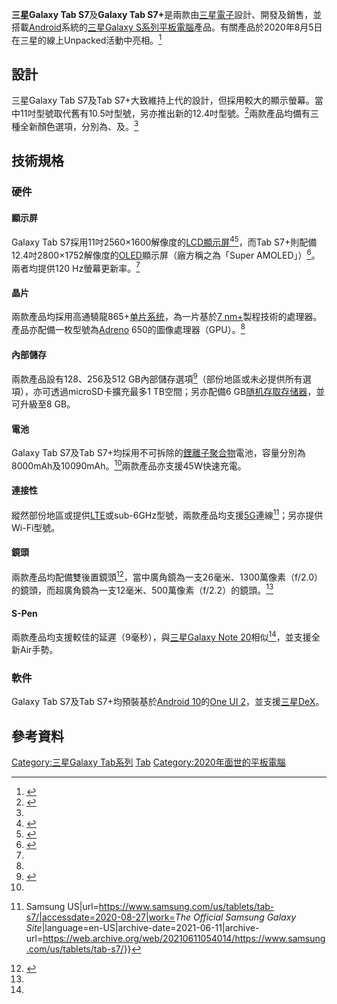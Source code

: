{{Infobox mobile phone|name=Samsung Galaxy Tab S7<br>Samsung Galaxy Tab S7+|logo=Galaxy Tab S7 Logo.svg|developer=[[三星集团|三星集团]]|manufacturer=[[三星電子|三星電子]]|releasedate={{start date and age|2020|08|22}}|type=平板電腦|operatingsystem=[[Android_10|Android 10]]搭載[[One_UI|One UI 2]]|cpu=Qualcomm Snapdragon 865+，八核心（1x3.09 GHz Kryo 585 & 3x2.42 GHz Kryo 585 & 4x1.8 GHz Kryo 585）|memory=6 GB或8 GB|storage=[[闪存|闪存]]<br>128 GB（CDMA）、256 GB或512 GB型號，配備[[microSD|microSD]]卡槽|display={{plainlist|
* '''Tab S7：'''2560×1600（274 ppi）IPS顯示屏，{{convert|11.0|in|mm}}（對角線），16:10顯示屏
* '''Tab S7+：'''2800×1752（266 ppi）OLED顯示屏，{{convert|12.4|in|mm}}（對角線），16:10顯示屏
}}|input=[[多點觸控|多點觸控]][[觸控式屏幕|屏幕]]|camera={{plainlist|
* '''後置鏡頭：'''1300萬像素，ƒ/2.0，26 mm（廣角），1/3.4"，1.0µm，自動對焦
* 500萬像素，ƒ/2.2，12 mm（超廣角），1.12µm，4K視頻錄影（30 fps）
* '''前置鏡頭：'''800萬像素，ƒ/2.0，1/4"，1.12µm，1080p視頻錄影（30 fps）
}}|connectivity=[[GSM|GSM]]/[[分碼多重進接|CDMA]]/[[HSPA|HSPA]]/[[CDMA2000|EVDO]]/[[長期演進技術|LTE]]/[[5G|5G]]、[[无线局域网|WLAN]]、[[WLAN信道列表|802.11 a/b/g/n/ac/ax]]、雙頻、[[Wi-Fi直连|Wi-Fi直连]] & [[热点_(Wi-Fi)|Wi-Fi熱點]]、[[藍牙|藍牙5.0]]、A2DP、LE & [[aptX|aptX]]、A-GPS、[[格洛纳斯系统|GLONASS]]、[[北斗卫星导航系统|BDS]] & [[伽利略定位系統|GALILEO]]、USB 3.2、Type-C 1.0可逆接口、[[USB_On-The-Go|USB On-The-Go]]|battery={{plainlist|
* '''Tab S7：'''8000 mAh
* '''Tab S7+：'''10090 mAh
}}|size={{plainlist|
* '''Tab S7：'''{{convert|253.8|mm|in}}（高）<br>{{convert|165.3|mm|in}}（寬）<br>{{convert|6.3|mm|in}}（厚）
* '''Tab S7+：'''{{convert|285.0|mm|in}}（高）<br>{{convert|185.0|mm|in}}（寬）<br>{{convert|5.7|mm|in}}（厚）
}}|weight={{plainlist|
* '''Tab S7：'''{{convert|498|g|oz}}（Wi-Fi）、{{convert|500|g|oz}}（LTE）、{{convert|502|g|oz}}（5G）
* '''Tab S7+：'''{{convert|575|g|oz}}
}}|website=[https://www.samsung.com/global/galaxy/galaxy-tab-s7/ Samsung Galaxy Tab S7 and Tab S7+ – The Official Samsung Galaxy Site]}}
'''三星Galaxy Tab S7'''及'''Galaxy Tab S7+'''是兩款由[[三星電子|三星電子]]設計、開發及銷售，並搭載[[Android|Android]]系統的[[三星Galaxy_S系列|三星Galaxy S系列]][[平板電腦|平板電腦]]產品。有關產品於2020年8月5日在三星的線上Unpacked活動中亮相。<ref>{{Cite web|title=Meet Galaxy Tab S7 and S7+: Your Perfect Companion to Work, Play and More|url=https://news.samsung.com/us/galaxy-tab-s7-plus-unpacked-2020/|accessdate=2020-08-14|publisher=''Samsung Newsroom US''|language=en-US|archive-date=2021-01-30|archive-url=https://web.archive.org/web/20210130033905/https://news.samsung.com/us/galaxy-tab-s7-plus-unpacked-2020/}}</ref>

== 設計 ==
三星Galaxy Tab S7及Tab S7+大致維持上代的設計，但採用較大的顯示螢幕。當中11吋型號取代舊有10.5吋型號，另亦推出新的12.4吋型號。<ref name=":0">{{Cite web|title=Meet Galaxy Tab S7 and S7+: Your Perfect Companion to Work, Play and More|url=https://news.samsung.com/global/meet-galaxy-tab-s7-and-s7-plus-your-perfect-companion-to-work-play-and-more|accessdate=2020-08-27|publisher=''news.samsung.com''|language=en|archive-date=2021-01-28|archive-url=https://web.archive.org/web/20210128060140/https://news.samsung.com/global/meet-galaxy-tab-s7-and-s7-plus-your-perfect-companion-to-work-play-and-more}}</ref>兩款產品均備有三種全新顏色選項，分別為{{hover title|Mystic Black|霧光黑}}、{{hover title|Mystic Silver|霧光銀}}及{{hover title|Mystic Bronze|霧光銅}}。<ref name=":0" />

== 技術規格 ==
=== 硬件 ===
==== 顯示屏 ====
Galaxy Tab S7採用11吋2560×1600解像度的[[液晶显示器|LCD顯示屏]]<ref name=":1">{{Cite web|title=Samsung Galaxy Tab S7 - Full tablet specifications|url=https://www.gsmarena.com/samsung_galaxy_tab_s7-10337.php|accessdate=2020-08-27|work=''www.gsmarena.com''|archive-date=2020-09-25|archive-url=https://web.archive.org/web/20200925234728/https://www.gsmarena.com/samsung_galaxy_tab_s7-10337.php}}</ref><ref>{{Cite web|title=Samsung announces the Galaxy Tab S7 and S7 Plus, Android tablet built to get work done|url=https://www.zdnet.com/article/samsung-announces-the-galaxy-tab-s7-and-s7-plus-android-tablet-built-to-get-work-done/|accessdate=2020-08-27|last=Cipriani|first=Jason|work=''ZDNet''|language=en|archive-date=2021-05-21|archive-url=https://web.archive.org/web/20210521120120/https://www.zdnet.com/article/samsung-announces-the-galaxy-tab-s7-and-s7-plus-android-tablet-built-to-get-work-done/}}</ref>，而Tab S7+則配備12.4吋2800×1752解像度的[[有機發光二極體|OLED]]顯示屏（廠方稱之為「Super AMOLED」）<ref>{{Cite web|title=Samsung Galaxy Tab S7+ - Full tablet specifications|url=https://www.gsmarena.com/samsung_galaxy_tab_s7+-10336.php|accessdate=2020-08-27|work=''www.gsmarena.com''|archive-date=2021-05-31|archive-url=https://web.archive.org/web/20210531225056/https://www.gsmarena.com/samsung_galaxy_tab_s7+-10336.php}}</ref>。兩者均提供120 Hz螢幕更新率。<ref name=":1" />

==== 晶片 ====
兩款產品均採用高通驍龍865+[[单片系统|单片系统]]，為一片基於[[7纳米制程|7 nm+]]製程技術的處理器。產品亦配備一枚型號為[[Adreno|Adreno]] 650的圖像處理器（GPU）。<ref name=":1" />

==== 內部儲存 ====
兩款產品設有128、256及512 GB內部儲存選項<ref name=":2">{{Cite web|title=Samsung Galaxy Tab S7, Galaxy Tab S7+ With 120Hz Display Launched in India|url=https://gadgets.ndtv.com/tablets/news/samsung-tab-s7-plus-price-in-india-rs-55999-galaxy-launch-specifications-features-2285583|accessdate=2020-08-27|work=''NDTV Gadgets 360''|language=en|archive-date=2021-05-07|archive-url=https://web.archive.org/web/20210507231304/https://gadgets.ndtv.com/tablets/news/samsung-tab-s7-plus-price-in-india-rs-55999-galaxy-launch-specifications-features-2285583}}</ref>（部份地區或未必提供所有選項），亦可透過microSD卡擴充最多1 TB空間；另亦配備6 GB[[随机存取存储器|随机存取存储器]]，並可升級至8 GB。

==== 電池 ====
Galaxy Tab S7及Tab S7+均採用不可拆除的[[鋰離子聚合物電池|鋰離子聚合物]]電池，容量分別為8000mAh及10090mAh。<ref name=":2" />兩款產品亦支援45W快速充電。

==== 連接性 ====
縱然部份地區或提供[[長期演進技術|LTE]]或sub-6GHz型號，兩款產品均支援[[5G|5G]]連線<ref>{{Cite web|title=Samsung Galaxy Tab S7 & S7+ {{!}} Samsung US|url=https://www.samsung.com/us/tablets/tab-s7/|accessdate=2020-08-27|work=''The Official Samsung Galaxy Site''|language=en-US|archive-date=2021-06-11|archive-url=https://web.archive.org/web/20210611054014/https://www.samsung.com/us/tablets/tab-s7/}}</ref>；另亦提供Wi-Fi型號。

==== 鏡頭 ====
兩款產品均配備雙後置鏡頭<ref>{{Cite web|title=Samsung Galaxy Tab S7 Plus Initial Review - Stunning iPad Pro alternative|url=https://www.xda-developers.com/samsung-galaxy-tab-s7-plus-preview/|accessdate=2020-08-27|date=2020-08-26|work=''xda-developers''|language=en-US|archive-date=2021-03-01|archive-url=https://web.archive.org/web/20210301230920/https://www.xda-developers.com/samsung-galaxy-tab-s7-plus-preview/}}</ref>，當中廣角鏡為一支26毫米、1300萬像素（f/2.0）的鏡頭，而超廣角鏡為一支12毫米、500萬像素（f/2.2）的鏡頭。<ref name=":1" />

==== S-Pen ====
兩款產品均支援較佳的延遲（9毫秒），與[[三星Galaxy_Note_20|三星Galaxy Note 20]]相似<ref name=":2" />，並支援全新Air手勢。

=== 軟件 ===
Galaxy Tab S7及Tab S7+均預裝基於[[Android_10|Android 10]]的[[One_UI|One UI 2]]，並支援[[三星DeX|三星DeX]]。

== 參考資料 ==
{{reflist}}

{{三星Galaxy S系列}}

[[Category:三星Galaxy_Tab系列|Category:三星Galaxy Tab系列]]
[[Category:三星Galaxy_S系列|Tab]]
[[Category:2020年面世的平板電腦|Category:2020年面世的平板電腦]]